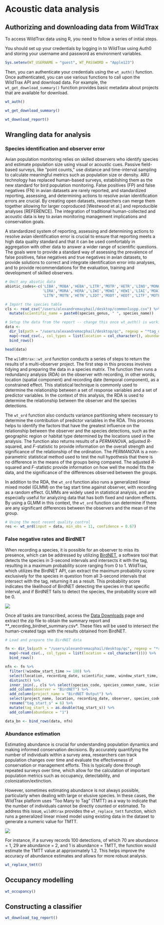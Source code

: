 # Acoustic data analysis

## Authorizing and downloading data from WildTrax

To access WildTrax data using R, you need to follow a series of initial steps.

You should set up your credentials by logging in to WildTrax using Auth0 and storing your username and password as environment variables. 

```r 
Sys.setenv(WT_USERNAME = "guest", WT_PASSWORD = "Apple123")
```

Then, you can authenticate your credentials using the `wt_auth()` function. Once authenticated, you can use various functions to call upon the WildTrax API and download data. For example, the `wt_get_download_summary()` function provides basic metadata about projects that are available for download.

```r
wt_auth()


```

```r
wt_get_download_summary()
```

```r
wt_download_report()
```

## Wrangling data for analysis

### Species identification and observer error

Avian population monitoring relies on skilled observers who identify species and estimate population size using visual or acoustic cues. Passive field-based surveys, like "point counts," use distance and time-interval sampling to calculate meaningful metrics such as population size or density. ARU technology has replaced human-based surveys, establishing them as the new standard for bird population monitoring. False positives (FP) and false negatives (FN) in avian datasets are rarely reported, and standardized reporting, assessing, and determining actions to resolve avian identification errors are crucial. By creating open datasets, researchers can merge them together allowing for larger coproduced [Westwood et al.] and reproducible analyses [REFERENCE]. The integration of traditional human-collected and acoustic data is key to avian monitoring management implications and conservation goals.

A standardized system of reporting, assessing and determining actions to resolve avian identification error is crucial to ensure that reporting meets a high data quality standard and that it can be used comfortably in aggregation with other data to answer a wider range of scientific questions. The goals were to provide a standard way of assessing the prevalence of false positives, false negatives and true negatives in avian datasets, to provide solutions to correct and integrate identification error into analyses, and to provide recommendations for the evaluation, training and development of skilled observers.

```r

# Omit any abiotic data
abiotic_codes<-c('LIBA','MOBA','HEBA','LITR','MOTR','HETR','LINO','MONO','HENO',
                 'LIRA','MORA','HERA','LIWI','MOWI','HEWI','LIAI','MOAI','HEAI',
                 'LITN','MOTN','HETN','LIDT','MODT','HEDT','LITF','MOTF','HETF')

# Import the species table
cls <- read_csv("/users/alexandremacphail/desktop/commonluspp.csv") %>%
  mutate(scientific_name = paste0(species_genus, " ", species_name))

# Setup the data from the report -- change this once wt_auth() is working
data <-
  dir_ls(path = "/users/alexandremacphail/desktop/qc", regexp = "*tag_details_report.csv") %>%
  map(~read_csv(., col_types = list(location = col_character(), abundance = col_character(), verified_by = col_character()))) %>%
  bind_rows()

head(data)

```

The `wildRtrax::wt_ord` function conducts a series of steps to return the results of a multi-observer project. The first step in this process involves tidying and preparing the data in a species matrix. The function then runs a redundancy analysis (RDA) on the observer with recording, in other words, location (spatial component) and recording date (temporal component), as a constrained effect. This statistical technique is commonly used to determine the relationship between a set of response variables and a set of predictor variables. In the context of this analysis, the RDA is used to determine the relationship between the observer and the species detections. 

The `wt_ord` function also conducts variance partitioning where necessary to determine the contribution of predictor variables in the RDA. This process helps to identify the factors that have the greatest influence on the relationship between the observer and the species detections, such as the geographic region or habitat type determined by the locations used in the analysis. The function also returns results of a *PERMANOVA*, adjusted *R*-squared, and *F*-statistic to provide information on the overall strength and significance of the relationship of the ordination. The *PERMANOVA* is a non-parametric statistical method used to test the null hypothesis that there is no difference in the means of the groups being compared. The adjusted *R*-squared and *F*-statistic provide information on how well the model fits the data, and the significance of the differences observed between the groups.

In addition to the RDA, the `wt_ord` function also runs a generalized linear mixed model (GLMM) on the tag start time against observer, with recording as a random effect. GLMMs are widely used in statistical analysis, and are especially useful for analyzing data that has both fixed and random effects. By using a GLMM in this context, the `wt_ord` function can determine if there are any significant differences between the observers and the mean of the group.

```r
# Using the most recent quality control
res <- wt_ord(input = data, min_obs = 11, confidence = 0.67)

```

### False negative rates and BirdNET

When recording a species, it is possible for an observer to miss its presence, which can be addressed by utilizing [BirdNET](https://birdnet.cornell.edu/?repeat=w3tc), a software tool that detects the species in 3-second intervals and intersects it with the tag, resulting in a maximum probability score ranging from 0 to 1. WildTrax, which utilizes the BirdNET API, can extract the maximum probability score exclusively for the species in question from all 3-second intervals that intersect with the tag, returning it as a result. This probability score indicates the likelihood of BirdNET detecting the species in that specific interval, and if BirdNET fails to detect the species, the probability score will be 0.

![](assets/oven-birdnet.png)

Once all tasks are transcribed, access the [Data Downloads](https://www.wildtrax.ca/home/projects/data-download.html) page and extract the zip file to obtain the summary report and **_recording_birdnet_summary.csv*. These files will be used to intersect the human-created tags with the results obtained from BirdNET.

```r
# Load and prepare the BirdNET data

fn <- dir_ls(path = "/users/alexandremacphail/desktop/qc", regexp = "*recording_birdnet.csv") %>%
  map(~read_csv(., col_types = list(location = col_character()))) %>%
  bind_rows()

nfn <- fn %>%
  filter(!window_start_time >= 180) %>%
  select(location, recording_date, scientific_name, window_start_time, confidence) %>%
  distinct() %>%
  inner_join(., cls %>% select(species_code, species_common_name, scientific_name), by = c("scientific_name" = "scientific_name")) %>%
  add_column(observer = "BirdNET") %>%
  add_column(project_name = "BirdNET Output") %>%
  select(project_name, location, recording_date, observer, species_code, window_start_time, confidence) %>%
  rename("tag_start_s" = 6) %>%
  mutate(tag_start_s = as.double(tag_start_s)) %>%
  add_column(abundance = "1")

data_bn <- bind_rows(data, nfn)

```

### Abundance estimation

Estimating abundance is crucial for understanding population dynamics and making informed conservation decisions. By accurately quantifying the number of individuals within a survey area, researchers can track population changes over time and evaluate the effectiveness of conservation or management efforts. This is typically done through repeated surveys over time, which allow for the calculation of important population metrics such as occupancy, detectability, and colonization/extinction.

However, sometimes estimating abundance is not always possible, particularly when dealing with large or elusive species. In these cases, the WildTrax platform uses "Too Many to Tag" (TMTT) as a way to indicate that the number of individuals cannot be directly counted or estimated. To address this issue, `wildRtrax` provides the `wt_replace_tmtt` function, which runs a generalized linear mixed model using existing data in the dataset to generate a numeric value for TMTT.

![](assets/tmtt.png)

For instance, if a survey records 100 detections, of which 70 are abundance = 1, 29 are abundance = 2, and 1 is abundance = TMTT, the function would estimate the TMTT value at approximately 1.2. This helps improve the accuracy of abundance estimates and allows for more robust analysis.

```r
wt_replace_tmtt()

```

## Occupancy modelling

```r

wt_occupancy()


```

## Constructing a classifier

```r


wt_download_tag_report()


```
